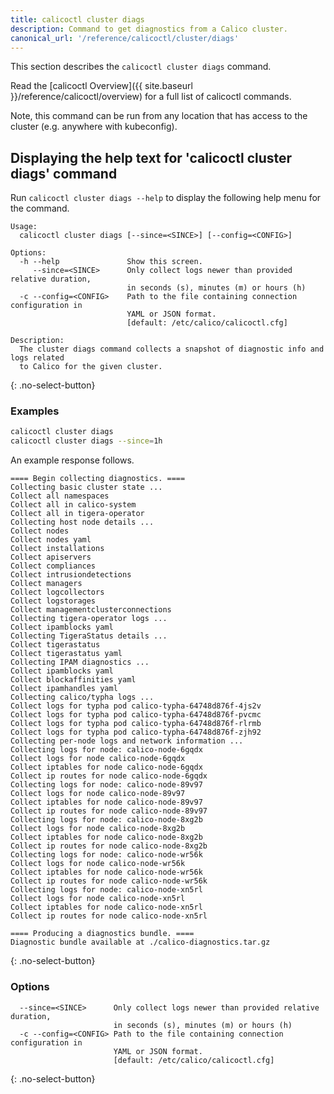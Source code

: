 ```yaml
---
title: calicoctl cluster diags
description: Command to get diagnostics from a Calico cluster.
canonical_url: '/reference/calicoctl/cluster/diags'
---
```


This section describes the `calicoctl cluster diags` command.

Read the [calicoctl Overview]({{ site.baseurl }}/reference/calicoctl/overview)
for a full list of calicoctl commands.

Note, this command can be run from any location that has access to the cluster
(e.g. anywhere with kubeconfig).

## Displaying the help text for 'calicoctl cluster diags' command

Run `calicoctl cluster diags --help` to display the following help menu for the
command.

```
Usage:
  calicoctl cluster diags [--since=<SINCE>] [--config=<CONFIG>]

Options:
  -h --help               Show this screen.
     --since=<SINCE>      Only collect logs newer than provided relative duration,
                          in seconds (s), minutes (m) or hours (h)
  -c --config=<CONFIG>    Path to the file containing connection configuration in
                          YAML or JSON format.
                          [default: /etc/calico/calicoctl.cfg]

Description:
  The cluster diags command collects a snapshot of diagnostic info and logs related
  to Calico for the given cluster.
```
{: .no-select-button}

### Examples

```bash
calicoctl cluster diags
calicoctl cluster diags --since=1h
```

An example response follows.

```
==== Begin collecting diagnostics. ====
Collecting basic cluster state ...
Collect all namespaces
Collect all in calico-system
Collect all in tigera-operator
Collecting host node details ...
Collect nodes
Collect nodes yaml
Collect installations
Collect apiservers
Collect compliances
Collect intrusiondetections
Collect managers
Collect logcollectors
Collect logstorages
Collect managementclusterconnections
Collecting tigera-operator logs ...
Collect ipamblocks yaml
Collecting TigeraStatus details ...
Collect tigerastatus
Collect tigerastatus yaml
Collecting IPAM diagnostics ...
Collect ipamblocks yaml
Collect blockaffinities yaml
Collect ipamhandles yaml
Collecting calico/typha logs ...
Collect logs for typha pod calico-typha-64748d876f-4js2v
Collect logs for typha pod calico-typha-64748d876f-pvcmc
Collect logs for typha pod calico-typha-64748d876f-rlrmb
Collect logs for typha pod calico-typha-64748d876f-zjh92
Collecting per-node logs and network information ...
Collecting logs for node: calico-node-6gqdx
Collect logs for node calico-node-6gqdx
Collect iptables for node calico-node-6gqdx
Collect ip routes for node calico-node-6gqdx
Collecting logs for node: calico-node-89v97
Collect logs for node calico-node-89v97
Collect iptables for node calico-node-89v97
Collect ip routes for node calico-node-89v97
Collecting logs for node: calico-node-8xg2b
Collect logs for node calico-node-8xg2b
Collect iptables for node calico-node-8xg2b
Collect ip routes for node calico-node-8xg2b
Collecting logs for node: calico-node-wr56k
Collect logs for node calico-node-wr56k
Collect iptables for node calico-node-wr56k
Collect ip routes for node calico-node-wr56k
Collecting logs for node: calico-node-xn5rl
Collect logs for node calico-node-xn5rl
Collect iptables for node calico-node-xn5rl
Collect ip routes for node calico-node-xn5rl

==== Producing a diagnostics bundle. ====
Diagnostic bundle available at ./calico-diagnostics.tar.gz
```
{: .no-select-button}

### Options

```
  --since=<SINCE>      Only collect logs newer than provided relative duration,
                       in seconds (s), minutes (m) or hours (h)
  -c --config=<CONFIG> Path to the file containing connection configuration in
                       YAML or JSON format.
                       [default: /etc/calico/calicoctl.cfg]
```
{: .no-select-button}
